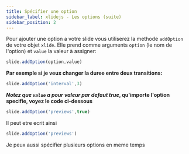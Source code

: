 ```yaml
---
title: Spécifier une option
sidebar_label: xlidejs - Les options (suite)
sidebar_position: 2
---
```


Pour ajouter une option a votre slide vous utiliserez la methode `addOption` de votre objet `xlide`. 
Elle prend comme arguments `option` (le nom de l'option) et `value` la valeur à assigner: 

```js
slide.addOption(option,value)
```

**Par exemple si je veux changer la duree entre deux transitions:**

```js
slide.addOption('interval',3)
```

**_Notez que `value` a pour valeur par defaut true_, qu'importe l'option specifie, voyez le code ci-dessous**

```js
slide.addOption('previews',true)
```

Il peut etre ecrit ainsi

```js
slide.addOption('previews')
```

Je peux aussi spécifier plusieurs options en meme temps
